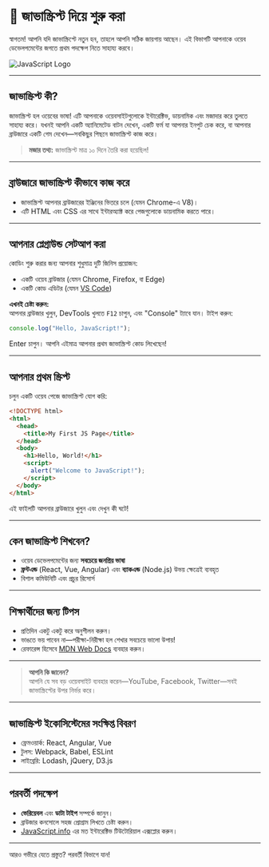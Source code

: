 # 🚀 জাভাস্ক্রিপ্ট দিয়ে শুরু করা

স্বাগতম! আপনি যদি জাভাস্ক্রিপ্টে নতুন হন, তাহলে আপনি সঠিক জায়গায় আছেন। এই বিভাগটি আপনাকে ওয়েব ডেভেলপমেন্টের জগতে প্রথম পদক্ষেপ নিতে সাহায্য করবে।

![JavaScript Logo](https://raw.githubusercontent.com/github/explore/main/topics/javascript/javascript.png)

---

## জাভাস্ক্রিপ্ট কী?

জাভাস্ক্রিপ্ট হল ওয়েবের ভাষা! এটি আপনাকে ওয়েবসাইটগুলোকে ইন্টারেক্টিভ, ডায়নামিক এবং মজাদার করে তুলতে সাহায্য করে। যখনই আপনি একটি অ্যানিমেটেড বাটন দেখেন, একটি ফর্ম যা আপনার ইনপুট চেক করে, বা আপনার ব্রাউজারে একটি গেম দেখেন—সবকিছুর পিছনে জাভাস্ক্রিপ্ট কাজ করে।

> **মজার তথ্য:** জাভাস্ক্রিপ্ট মাত্র ১০ দিনে তৈরি করা হয়েছিল!

---

## ব্রাউজারে জাভাস্ক্রিপ্ট কীভাবে কাজ করে

- জাভাস্ক্রিপ্ট আপনার ব্রাউজারের ইঞ্জিনের ভিতরে চলে (যেমন Chrome-এ V8)।
- এটি HTML এবং CSS এর সাথে ইন্টারঅ্যাক্ট করে পেজগুলোকে ডায়নামিক করতে পারে।

---

## আপনার প্লেগ্রাউন্ড সেটআপ করা

কোডিং শুরু করার জন্য আপনার শুধুমাত্র দুটি জিনিস প্রয়োজন:

- একটি ওয়েব ব্রাউজার (যেমন Chrome, Firefox, বা Edge)
- একটি কোড এডিটর (যেমন [VS Code](https://code.visualstudio.com/))

**এখনই চেষ্টা করুন:**  
আপনার ব্রাউজার খুলুন, DevTools খুলতে `F12` চাপুন, এবং "Console" ট্যাবে যান। টাইপ করুন:

```js
console.log("Hello, JavaScript!");
```

Enter চাপুন। আপনি এইমাত্র আপনার প্রথম জাভাস্ক্রিপ্ট কোড লিখেছেন!

---

## আপনার প্রথম স্ক্রিপ্ট

চলুন একটি ওয়েব পেজে জাভাস্ক্রিপ্ট যোগ করি:

```html
<!DOCTYPE html>
<html>
  <head>
    <title>My First JS Page</title>
  </head>
  <body>
    <h1>Hello, World!</h1>
    <script>
      alert("Welcome to JavaScript!");
    </script>
  </body>
</html>
```

এই ফাইলটি আপনার ব্রাউজারে খুলুন এবং দেখুন কী ঘটে!

---

## কেন জাভাস্ক্রিপ্ট শিখবেন?

- ওয়েব ডেভেলপমেন্টের জন্য **সবচেয়ে জনপ্রিয় ভাষা**
- **ফ্রন্টএন্ড** (React, Vue, Angular) এবং **ব্যাকএন্ড** (Node.js) উভয় ক্ষেত্রেই ব্যবহৃত
- বিশাল কমিউনিটি এবং প্রচুর রিসোর্স

---

## শিক্ষার্থীদের জন্য টিপস

- প্রতিদিন একটু একটু করে অনুশীলন করুন।
- ভাঙতে ভয় পাবেন না—পরীক্ষা-নিরীক্ষা হল শেখার সবচেয়ে ভালো উপায়!
- রেফারেন্স হিসেবে [MDN Web Docs](https://developer.mozilla.org/en-US/docs/Web/JavaScript) ব্যবহার করুন।

---

> **আপনি কি জানেন?**  
> আপনি যে সব বড় ওয়েবসাইট ব্যবহার করেন—YouTube, Facebook, Twitter—সবই জাভাস্ক্রিপ্টের উপর নির্ভর করে।

---

## জাভাস্ক্রিপ্ট ইকোসিস্টেমের সংক্ষিপ্ত বিবরণ

- ফ্রেমওয়ার্ক: React, Angular, Vue
- টুলস: Webpack, Babel, ESLint
- লাইব্রেরি: Lodash, jQuery, D3.js

---

## পরবর্তী পদক্ষেপ

- **ভেরিয়েবল** এবং **ডাটা টাইপ** সম্পর্কে জানুন।
- ব্রাউজার কনসোলে সহজ প্রোগ্রাম লিখতে চেষ্টা করুন।
- [JavaScript.info](https://javascript.info/) এর মত ইন্টারেক্টিভ টিউটোরিয়াল এক্সপ্লোর করুন।

---

আরও গভীরে যেতে প্রস্তুত? পরবর্তী বিভাগে যান!
